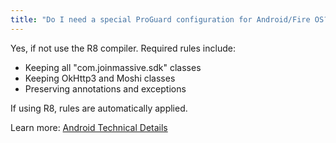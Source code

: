 ```yaml
---
title: "Do I need a special ProGuard configuration for Android/Fire OS?"
---
```


Yes, if not use the R8 compiler. Required rules include:

- Keeping all "com.joinmassive.sdk" classes
- Keeping OkHttp3 and Moshi classes 
- Preserving annotations and exceptions

If using R8, rules are automatically applied.

Learn more: [Android Technical Details](https://docs.joinmassive.com/monetization-sdk/mobile-android#technical-details)